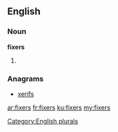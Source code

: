 ==English==

===Noun===
'''fixers'''

# {{plural of|fixer}}

===Anagrams===
* [[xerifs#English|xerifs]]

[[Category:English plurals]]

[[ar:fixers]]
[[fr:fixers]]
[[ku:fixers]]
[[my:fixers]]